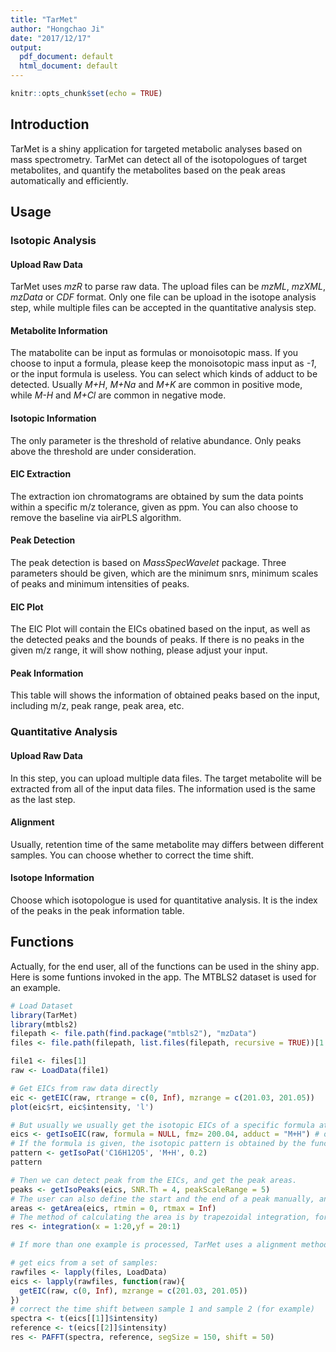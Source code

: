 ```yaml
---
title: "TarMet"
author: "Hongchao Ji"
date: "2017/12/17"
output:
  pdf_document: default
  html_document: default
---
```


```r
knitr::opts_chunk$set(echo = TRUE)
```

## Introduction
TarMet is a shiny application for targeted metabolic analyses based on mass spectrometry. TarMet can detect all of the isotopologues of target metabolites, and quantify the metabolites based on the peak areas automatically and efficiently.

## Usage

### Isotopic Analysis

#### Upload Raw Data
TarMet uses *mzR* to parse raw data. The upload files can be *mzML*, *mzXML*, *mzData* or *CDF* format. Only one file can be upload in the isotope analysis step, while multiple files can be accepted in the quantitative analysis step.

#### Metabolite Information
The matabolite can be input as formulas or monoisotopic mass. If you choose to input a formula, please keep the monoisotopic mass input as *-1*, or the input formula is useless. You can select which kinds of adduct to be detected. Usually *M+H*, *M+Na* and *M+K* are common in positive mode, while *M-H* and *M+Cl* are common in negative mode.

#### Isotopic Information
The only parameter is the threshold of relative abundance. Only peaks above the threshold are under consideration.

#### EIC Extraction
The extraction ion chromatograms are obtained by sum the data points within a specific m/z tolerance, given as ppm. You can also choose to remove the baseline via airPLS algorithm.

#### Peak Detection
The peak detection is based on *MassSpecWavelet* package. Three parameters should be given, which are the minimum snrs, minimum scales of peaks and minimum intensities of peaks.

#### EIC Plot
The EIC Plot will contain the EICs obatined based on the input, as well as the detected peaks and the bounds of peaks. If there is no peaks in the given m/z range, it will show nothing, please adjust your input.

#### Peak Information
This table will shows the information of obtained peaks based on the input, including m/z, peak range, peak area, etc.


### Quantitative Analysis

#### Upload Raw Data
In this step, you can upload multiple data files. The target metabolite will be extracted from all of the input data files. The information used is the same as the last step. 

#### Alignment
Usually, retention time of the same metabolite may differs between different samples. You can choose whether to correct the time shift. 

#### Isotope Information
Choose which isotopologue is used for quantitative analysis. It is the index of the peaks in the peak information table.

## Functions

Actually, for the end user, all of the functions can be used in the shiny app. Here is some funtions invoked in the app. The MTBLS2 dataset is used for an example.

```r
# Load Dataset
library(TarMet)
library(mtbls2)
filepath <- file.path(find.package("mtbls2"), "mzData")
files <- file.path(filepath, list.files(filepath, recursive = TRUE))[1:3]

file1 <- files[1]
raw <- LoadData(file1)

# Get EICs from raw data directly
eic <- getEIC(raw, rtrange = c(0, Inf), mzrange = c(201.03, 201.05))
plot(eic$rt, eic$intensity, 'l')

# But usually we usually get the isotopic EICs of a specific formula at the same time.
eics <- getIsoEIC(raw, formula = NULL, fmz= 200.04, adduct = "M+H") # or you can give the formula, if so, please keep fmz=-1 i you give a formula.
# If the formula is given, the isotopic pattern is obtained by the function of 
pattern <- getIsoPat('C16H12O5', 'M+H', 0.2)
pattern

# Then we can detect peak from the EICs, and get the peak areas.
peaks <- getIsoPeaks(eics, SNR.Th = 4, peakScaleRange = 5)
# The user can also define the start and the end of a peak manually, and the area is calculated by:
areas <- getArea(eics, rtmin = 0, rtmax = Inf)
# The method of calculating the area is by trapezoidal integration, for example:
res <- integration(x = 1:20,yf = 20:1)

# If more than one example is processed, TarMet uses a alignment method to correct the time shift of EICs:

# get eics from a set of samples:
rawfiles <- lapply(files, LoadData)
eics <- lapply(rawfiles, function(raw){
  getEIC(raw, c(0, Inf), mzrange = c(201.03, 201.05))
})
# correct the time shift between sample 1 and sample 2 (for example)
spectra <- t(eics[[1]]$intensity)
reference <- t(eics[[2]]$intensity)
res <- PAFFT(spectra, reference, segSize = 150, shift = 50)

```


